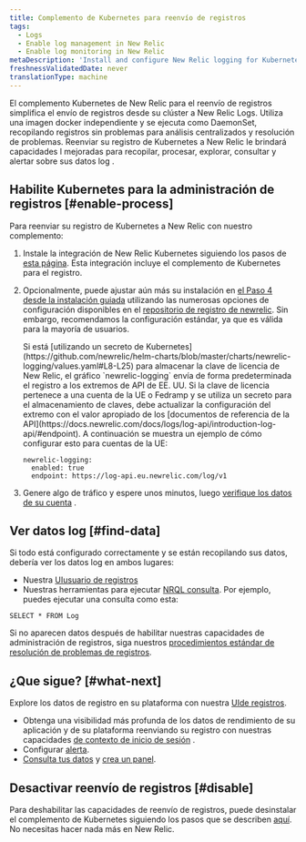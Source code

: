 ```yaml
---
title: Complemento de Kubernetes para reenvío de registros
tags:
  - Logs
  - Enable log management in New Relic
  - Enable log monitoring in New Relic
metaDescription: 'Install and configure New Relic logging for Kubernetes, so you can use enhanced log management capabilities.'
freshnessValidatedDate: never
translationType: machine
---
```


El complemento Kubernetes de New Relic para el reenvío de registros simplifica el envío de registros desde su clúster a New Relic Logs. Utiliza una imagen docker independiente y se ejecuta como DaemonSet, recopilando registros sin problemas para análisis centralizados y resolución de problemas. Reenviar su registro de Kubernetes a New Relic le brindará capacidades l<InlinePopover type="logs"/> mejoradas para recopilar, procesar, explorar, consultar y alertar sobre sus datos log .

## Habilite Kubernetes para la administración de registros [#enable-process]

Para reenviar su registro de Kubernetes a New Relic con nuestro complemento:

1. Instale la integración de New Relic Kubernetes siguiendo los pasos de [esta página](/docs/kubernetes-pixie/kubernetes-integration/installation/kubernetes-integration-install-configure/). Esta integración incluye el complemento de Kubernetes para el registro.

2. Opcionalmente, puede ajustar aún más su instalación en [el Paso 4 desde la instalación guiada](/docs/kubernetes-pixie/kubernetes-integration/installation/kubernetes-integration-install-configure/#kubernetes-install-navigation) utilizando las numerosas opciones de configuración disponibles en el [repositorio de registro de newrelic](https://github.com/newrelic/helm-charts/tree/master/charts/newrelic-logging#configuration). Sin embargo, recomendamos la configuración estándar, ya que es válida para la mayoría de usuarios.

   <Callout variant="important">
     Si está [utilizando un secreto de Kubernetes](https://github.com/newrelic/helm-charts/blob/master/charts/newrelic-logging/values.yaml#L8-L25) para almacenar la clave de licencia de New Relic, el gráfico `newrelic-logging` envía de forma predeterminada el registro a los extremos de API de EE. UU. Si la clave de licencia pertenece a una cuenta de la UE o Fedramp y se utiliza un secreto para el almacenamiento de claves, debe actualizar la configuración del extremo con el valor apropiado de los [documentos de referencia de la API](https://docs.newrelic.com/docs/logs/log-api/introduction-log-api/#endpoint). A continuación se muestra un ejemplo de cómo configurar esto para cuentas de la UE:

     ```
     newrelic-logging:
       enabled: true
       endpoint: https://log-api.eu.newrelic.com/log/v1
     ```
   </Callout>

3. Genere algo de tráfico y espere unos minutos, luego [verifique los datos de su cuenta](#find-data) .

<InstallFeedback/>

## Ver datos log [#find-data]

Si todo está configurado correctamente y se están recopilando sus datos, debería ver los datos log en ambos lugares:

* Nuestra [UIusuario de registros](https://one.newrelic.com/launcher/logger.log-launcher)
* Nuestras herramientas para ejecutar [NRQL consulta](/docs/chart-builder/use-chart-builder/choose-data/use-advanced-nrql-mode-specify-data). Por ejemplo, puedes ejecutar una consulta como esta:

```
SELECT * FROM Log
```

Si no aparecen datos después de habilitar nuestras capacidades de administración de registros, siga nuestros [procedimientos estándar de resolución de problemas de registros](/docs/logs/log-management/troubleshooting/no-log-data-appears-ui/).

## ¿Que sigue? [#what-next]

Explore los datos de registro en su plataforma con nuestra [UIde registros](/docs/logs/log-management/ui-data/use-logs-ui/).

* Obtenga una visibilidad más profunda de los datos de rendimiento de su aplicación y de su plataforma reenviando su registro con nuestras capacidades [de contexto de inicio de sesión](/docs/logs/enable-log-management-new-relic/configure-logs-context/configure-logs-context-apm-agents/) .
* Configurar [alerta](/docs/alerts-applied-intelligence/new-relic-alerts/alert-conditions/create-alert-conditions/).
* [Consulta tus datos](/docs/query-your-data/explore-query-data/get-started/introduction-querying-new-relic-data/) y [crea un panel](/docs/query-your-data/explore-query-data/dashboards/introduction-dashboards/).

## Desactivar reenvío de registros [#disable]

Para deshabilitar las capacidades de reenvío de registros, puede desinstalar el complemento de Kubernetes siguiendo los pasos que se describen [aquí](/docs/kubernetes-pixie/kubernetes-integration/uninstall-kubernetes/). No necesitas hacer nada más en New Relic.